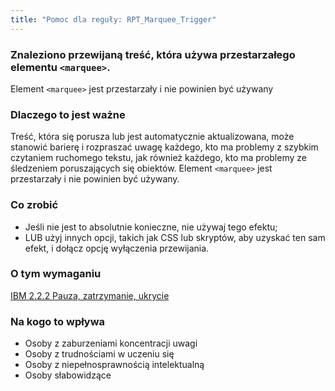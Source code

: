 ```yaml
---
title: "Pomoc dla reguły: RPT_Marquee_Trigger"
---
```


<div className="toolHelp">
<Row>
<Column colLg={16} colMd={8} colSm={4} className="toolHead">

### Znaleziono przewijaną treść, która używa przestarzałego elementu `<marquee>`.

<div id="locLevel"></div>

Element `<marquee>` jest przestarzały i nie powinien być używany

</Column>
</Row>
<Row>
<Column colLg={11} colMd={5} colSm={4} className="toolMain">

### Dlaczego to jest ważne

Treść, która się porusza lub jest automatycznie aktualizowana, może stanowić barierę i rozpraszać uwagę każdego, kto ma problemy z szybkim czytaniem ruchomego tekstu, jak również każdego, kto ma problemy ze śledzeniem poruszających się obiektów. Element `<marquee>` jest przestarzały i nie powinien być używany.

<div id="locSnippet"></div>

### Co zrobić

* Jeśli nie jest to absolutnie konieczne, nie używaj tego efektu;
* LUB użyj innych opcji, takich jak CSS lub skryptów, aby uzyskać ten sam efekt, i dołącz opcję wyłączenia przewijania.


</Column>
<Column colLg={5} colMd={3} colSm={4} className="toolLeft">

### O tym wymaganiu

[IBM 2.2.2 Pauza, zatrzymanie, ukrycie](http://www.ibm.com/able/guidelines/ci162/pause_stop_hide.html)

### Na kogo to wpływa

* Osoby z zaburzeniami koncentracji uwagi
* Osoby z trudnościami w uczeniu się
* Osoby z niepełnosprawnością intelektualną
* Osoby słabowidzące

</Column>
</Row>
</div>

